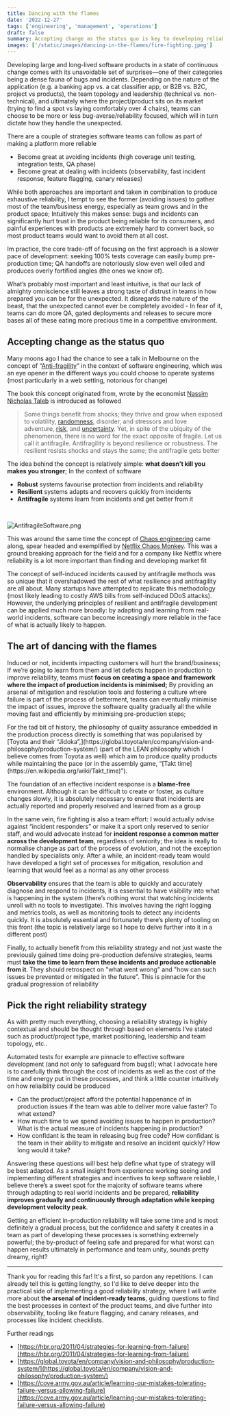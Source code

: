 ```yaml
---
title: Dancing with the flames
date: '2022-12-27'
tags: ['engineering', 'management', 'operations']
draft: false
summary: Accepting change as the status quo is key to developing reliable software products. Antifragile/Resilient software teams learn from incidents and get better from them, via a set of techniques that helps teams to react quickly and effectively to incidents all the while maintaining peak performance, and learn from these incidents as a mean to improve reliability.
images: ['/static/images/dancing-in-the-flames/fire-fighting.jpeg']
---
```


Developing large and long-lived software products in a state of continuous change comes with its unavoidable set of surprises—one of their categories being a dense fauna of bugs and incidents. Depending on the nature of the application (e.g. a banking app vs. a cat classifier app, or B2B vs. B2C, project vs products), the team topology and leadership (technical vs. non-technical), and ultimately where the project/product sits on its market (trying to find a spot vs laying comfortably over 4 chairs), teams can choose to be more or less bug-averse/reliability focused, which will in turn dictate how they handle the unexpected.

There are a couple of strategies software teams can follow as part of making a platform more reliable

- Become great at avoiding incidents (high coverage unit testing, integration tests, QA phase)
- Become great at dealing with incidents (observability, fast incident response, feature flagging, canary releases)

While both approaches are important and taken in combination to produce exhaustive reliability, I tempt to see the former (avoiding issues) to gather most of the team/business energy, especially as team grows and in the product space; Intuitively this makes sense: bugs and incidents can significantly hurt trust in the product being reliable for its consumers, and painful experiences with products are extremely hard to convert back, so most product teams would want to avoid them at all cost.

Im practice, the core trade-off of focusing on the first approach is a slower pace of development: seeking 100% tests coverage can easily bump pre-production time; QA handoffs are notoriously slow even well oiled and produces overly fortified angles (the ones we know of).

What’s probably most important and least intuitive, is that our lack of almighty omniscience still leaves a strong taste of distrust in teams in how prepared you can be for the unexpected. It disregards the nature of the beast, that the unexpected cannot ever be completely avoided - In fear of it, teams can do more QA, gated deployments and releases to secure more bases all of these eating more precious time in a competitive environment.

## Accepting change as the status quo

Many moons ago I had the chance to see a talk in Melbourne on the concept of “[Anti-fragility](<https://en.wikipedia.org/wiki/Antifragile_(book)>)” in the context of software engineering, which was an eye opener in the different ways you could choose to operate systems (most particularly in a web setting, notorious for change)

The book this concept originated from, wrote by the economist [Nassim Nicholas Taleb](https://en.wikipedia.org/wiki/Nassim_Nicholas_Taleb) is introduced as followed

> Some things benefit from shocks; they thrive and grow when exposed to volatility, [randomness](https://en.wikipedia.org/wiki/Randomness), disorder, and stressors and love adventure, [risk](https://en.wikipedia.org/wiki/Risk), and [uncertainty](https://en.wikipedia.org/wiki/Uncertainty).
> Yet, in spite of the ubiquity of the phenomenon, there is no word for the exact opposite of fragile. Let us call it antifragile. Antifragility is beyond resilience or robustness. The resilient resists shocks and stays the same; the antifragile gets better

The idea behind the concept is relatively simple: **what doesn’t kill you makes you stronger**; In the context of software

- **Robust** systems favourise protection from incidents and reliability
- **Resilient** systems adapts and recovers quickly from incidents
- **Antifragile** systems learn from incidents and get better from it

<br />

![AntifragileSoftware.png](/static/images/dancing-in-the-flames/AntifragileSoftware.png)

This was around the same time the concept of [Chaos engineering](https://en.wikipedia.org/wiki/Chaos_engineering) came along, spear headed and exemplified by [Netflix Chaos Monkey](https://github.com/netflix/chaosmonkey). This was a ground breaking approach for the field and for a company like Netflix where reliability is a lot more important than finding and developing market fit

The concept of self-induced incidents caused by antifragile methods was so unique that it overshadowed the rest of what resilience and antifragility are all about. Many startups have attempted to replicate this methodology (most likely leading to costly AWS bills from self-induced DDoS attacks). However, the underlying principles of resilient and antifragile development can be applied much more broadly: by adapting and learning from real-world incidents, software can become increasingly more reliable in the face of what is actually likely to happen.

## The art of dancing with the flames

Induced or not, incidents impacting customers will hurt the brand/business; If we’re going to learn from them and let defects happen in production to improve reliability, teams must **focus on creating a space and framework where the impact of production incidents is minimised;** By providing an arsenal of mitigation and resolution tools and fostering a culture where failure is part of the process of betterment, teams can eventually minimise the impact of issues, improve the software quality gradually all the while moving fast and efficiently by minimising pre-production steps;

<div class="rounded-lg bg-clip-padding p-4 pl-6 pr-6 bg-blue-700/[.09] border-4 border-blue-400">
  <p>
    For the tad bit of history, the philosophy of quality assurance embedded in the production
    process directly is something that was popularised by [Toyota and their
    “Jidoka”,](https://global.toyota/en/company/vision-and-philosophy/production-system/) (part of
    the LEAN philosophy which I believe comes from Toyota as well) which aim to produce quality
    products while maintaining the pace (or in the assembly game, “[Takt
    time](https://en.wikipedia.org/wiki/Takt_time)”).
  </p>
</div>

The foundation of an effective incident response is a **blame-free** environment. Although it can be difficult to create or foster, as culture changes slowly, it is absolutely necessary to ensure that incidents are actually reported and properly resolved and learned from as a group

In the same vein, fire fighting is also a team effort: I would actually advise against “incident responders” or make it a sport only reserved to senior staff, and would advocate instead for **incident response a common matter across the development team**, regardless of seniority; the idea is really to normalise change as part of the process of evolution, and not the exception handled by specialists only. After a while, an incident-ready team would have developed a tight set of processes for mitigation, resolution and learning that would feel as a normal as any other process

**Observability** ensures that the team is able to quickly and accurately diagnose and respond to incidents, it is essential to have visibility into what is happening in the system (there’s nothing worst that watching incidents unroll with no tools to investigate). This involves having the right logging and metrics tools, as well as monitoring tools to detect any incidents quickly. It is absolutely essential and fortunately there’s plenty of tooling on this front (the topic is relatively large so I hope to delve further into it in a different post)

Finally, to actually benefit from this reliability strategy and not just waste the previously gained time doing pre-production defensive strategies, teams must **take the time to learn from these incidents and produce actionable from it**. They should retrospect on "what went wrong" and "how can such issues be prevented or mitigated in the future". This is pinnacle for the gradual progression of reliability

## Pick the right reliability strategy

As with pretty much everything, choosing a reliability strategy is highly contextual and should be thought through based on elements I’ve stated such as product/project type, market positioning, leadership and team topology, etc..

Automated tests for example are pinnacle to effective software development (and not only to safeguard from bugs!); what I advocate here is to carefully think through the cost of incidents as well as the cost of the time and energy put in these processes, and think a little counter intuitively on how reliaiblity could be produced

- Can the product/project afford the potential happenance of in production issues if the team was able to deliver more value faster? To what extend?
- How much time to we spend avoiding issues to happen in production? What is the actual measure of incidents happening in production?
- How confidant is the team in releasing bug free code? How confidant is the team in their ability to mitigate and resolve an incident quickly? How long would it take?

Answering these questions will best help define what type of strategy will be best adapted. As a small insight from experience working seeing and implementing different strategies and incentives to keep software reliable, I believe there’s a sweet spot for the majority of software teams where through adapting to real world incidents and be prepared, **reliability improves gradually and continuously through adaptation while keeping development velocity peak**.

Getting an efficient in-production reliability will take some time and is most definitely a gradual process, but the confidence and safety it creates in a team as part of developing these processes is something extremely powerful; the by-product of feeling safe and prepared for what worst can happen results ultimately in performance and team unity, sounds pretty dreamy, right?

---

Thank you for reading this far! It's a first, so pardon any repetitions. I can already tell this is getting lengthy, so I'd like to delve deeper into the practical side of implementing a good reliability strategy, where I will write more about **the arsenal of incident-ready teams**, guiding questions to find the best processes in context of the product teams, and dive further into observability, tooling like feature flagging, and canary releases, and processes like incident checklists.

Further readings

- [https://hbr.org/2011/04/strategies-for-learning-from-failure](https://hbr.org/2011/04/strategies-for-learning-from-failure)
- [https://global.toyota/en/company/vision-and-philosophy/production-system/](https://global.toyota/en/company/vision-and-philosophy/production-system/)
- [https://cove.army.gov.au/article/learning-our-mistakes-tolerating-failure-versus-allowing-failure](https://cove.army.gov.au/article/learning-our-mistakes-tolerating-failure-versus-allowing-failure)
